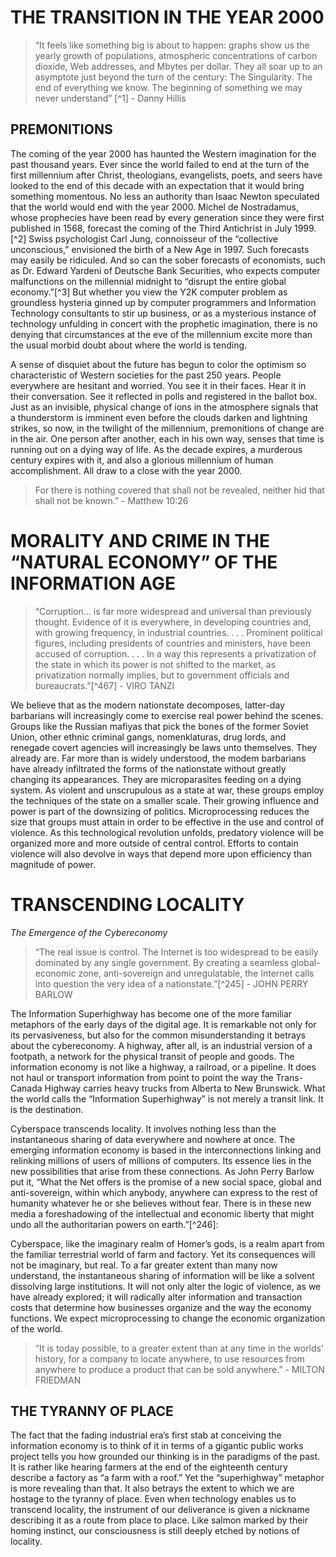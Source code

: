 # THE TRANSITION IN THE YEAR 2000

> "It feels like something big is about to happen: graphs show us the yearly growth of populations, atmospheric concentrations of carbon dioxide, Web addresses, and Mbytes per dollar. They all soar up to an asymptote just beyond the turn of the century: The Singularity. The end of everything we know. The beginning of something we may never understand" [^1] - Danny Hillis

## PREMONITIONS

The coming of the year 2000 has haunted the Western imagination for the past thousand years. Ever since the world failed to end at the turn of the first millennium after Christ, theologians, evangelists, poets, and seers have looked to the end of this decade with an expectation that it would bring something momentous. No less an authority than Isaac Newton speculated that the world would end with the year 2000. Michel de Nostradamus, whose prophecies have been read by every generation since they were first published in 1568, forecast the coming of the Third Antichrist in July 1999.[^2] Swiss psychologist Carl Jung, connoisseur of the "collective unconscious," envisioned the birth of a New Age in 1997. Such forecasts may easily be ridiculed. And so can the sober forecasts of economists, such as Dr. Edward Yardeni of Deutsche Bank Securities, who expects computer malfunctions on the millennial midnight to "disrupt the entire global economy."[^3] But whether you view the Y2K computer problem as groundless hysteria ginned up by computer programmers and Information Technology consultants to stir up business, or as a mysterious instance of technology unfulding in concert with the prophetic imagination, there is no denying that circumstances at the eve of the millennium excite more than the usual morbid doubt about where the world is tending.

A sense of disquiet about the future has begun to color the optimism so characteristic of Western societies for the past 250 years. People everywhere are hesitant and worried. You see it in their faces. Hear it in their conversation. See it reflected in polls and registered in the ballot box. Just as an invisible, physical change of ions in the atmosphere signals that a thunderstorm is imminent even before the clouds darken and lightning strikes, so now, in the twilight of the millennium, premonitions of change are in the air. One person after another, each in his own way, senses that time is running out on a dying way of life. As the decade expires, a murderous century expires with it, and also a glorious millennium of human accomplishment. All draw to a close with the year 2000.

> For there is nothing covered that shall not be revealed, neither hid that shall not be known." - Matthew 10:26

# MORALITY AND CRIME IN THE "NATURAL ECONOMY" OF THE INFORMATION AGE

> "Corruption... is far more widespread and universal than previously thought. Evidence of it is everywhere, in developing countries and, with growing frequency, in industrial countries. . . . Prominent political figures, including presidents of countries and ministers, have been accused of corruption. . . . In a way this represents a privatization of the state in which its power is not shifted to the market, as privatization normally implies, but to government officials and bureaucrats."[^467] - VIRO TANZI

We believe that as the modern nationstate decomposes, latter-day barbarians will increasingly come to exercise real power behind the scenes. Groups like the Russian mafiyas that pick the bones of the former Soviet Union, other ethnic criminal gangs, nomenklaturas, drug lords, and renegade covert agencies will increasingly be laws unto themselves. They already are. Far more than is widely understood, the modem barbarians have already infiltrated the forms of the nationstate without greatly changing its appearances. They are microparasites feeding on a dying system. As violent and unscrupulous as a state at war, these groups employ the techniques of the state on a smaller scale. Their growing influence and power is part of the downsizing of politics. Microprocessing reduces the size that groups must attain in order to be effective in the use and control of violence. As this technological revolution unfolds, predatory violence will be organized more and more outside of central control. Efforts to contain violence will also devolve in ways that depend more upon efficiency than magnitude of power.

# TRANSCENDING LOCALITY

:::{.content-hidden when-format=latex}
*The Emergence of the Cybereconomy*
:::

> "The real issue is control. The Internet is too widespread to be easily dominated by any single government. By creating a seamless global-economic zone, anti-sovereign and unregulatable, the Internet calls into question the very idea of a nationstate."[^245] - JOHN PERRY BARLOW

The Information Superhighway has become one of the more familiar metaphors of the early days of the digital age. It is remarkable not only for its pervasiveness, but also for the common misunderstanding it betrays about the cybereconomy. A highway, after all, is an industrial version of a footpath, a network for the physical transit of people and goods. The information economy is not like a highway, a railroad, or a pipeline. It does not haul or transport information from point to point the way the Trans-Canada Highway carries heavy trucks from Alberta to New Brunswick. What the world calls the "Information Superhighway" is not merely a transit link. It is the destination.

Cyberspace transcends locality. It involves nothing less than the instantaneous sharing of data everywhere and nowhere at once. The emerging information economy is based in the interconnections linking and relinking millions of users of millions of computers. Its essence lies in the new possibilities that arise from these connections. As John Perry Barlow put it, "What the Net offers is the promise of a new social space, global and anti-sovereign, within which anybody, anywhere can express to the rest of humanity whatever he or she believes without fear. There is in these new media a foreshadowing of the intellectual and economic liberty that might undo all the authoritarian powers on earth."[^246]:

Cyberspace, like the imaginary realm of Homer's gods, is a realm apart from the familiar terrestrial world of farm and factory. Yet its consequences will not be imaginary, but real. To a far greater extent than many now understand, the instantaneous sharing of information will be like a solvent dissolving large institutions. It will not only alter the logic of violence, as we have already explored; it will radically alter information and transaction costs that determine how businesses organize and the way the economy functions. We expect microprocessing to change the economic organization of the world.

> "It is today possible, to a greater extent than at any time in the worlds' history, for a company to locate anywhere, to use resources from anywhere to produce a product that can be sold anywhere." - MILTON FRIEDMAN

## THE TYRANNY OF PLACE

The fact that the fading industrial era's first stab at conceiving the information economy is to think of it in terms of a gigantic public works project tells you how grounded our thinking is in the paradigms of the past. It is rather like hearing farmers at the end of the eighteenth century describe a factory as "a farm with a roof." Yet the "superhighway" metaphor is more revealing than that. It also betrays the extent to which we are hostage to the tyranny of place. Even when technology enables us to transcend locality, the instrument of our deliverance is given a nickname describing it as a route from place to place. Like salmon marked by their homing instinct, our consciousness is still deeply etched by notions of locality.
